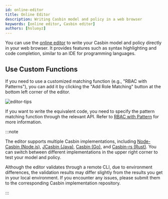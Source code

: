 ```yaml
---
id: online-editor
title: Online Editor
description: Writing Casbin model and policy in a web browser
keywords: [online editor, Casbin editor]
authors: [hsluoyz]
---
```


You can use the [online editor](/editor) to write your Casbin model and policy directly in your web browser. It provides features such as syntax highlighting and code completion, similar to an IDE for programming languages.

## Use Custom Functions

If you need to use a customized matching function (e.g., "RBAC with Patterns"), you can add it by clicking the "Add Role Matching" button at the bottom left corner of the editor.

![editor-tips](/img/editor-tips.png)

If you want to write the equivalent code, you need to specify the pattern matching function through the relevant API. Refer to [RBAC with Pattern](/docs/rbac-with-pattern) for more information.

:::note

The editor supports multiple Casbin implementations, including [Node-Casbin (Node.js)](https://github.com/casbin/node-casbin), [JCasbin (Java)](https://github.com/casbin/jcasbin), [Casbin (Go)](https://github.com/casbin/casbin), and [Casbin-rs (Rust)](https://github.com/casbin/casbin-rs). You can switch between different implementations in the upper right corner to test your model and policy.

Although the editor validates through a remote CLI, due to environment differences, the validation results may differ slightly from the results you get in your local environment. If you encounter any issues, please submit them to the corresponding Casbin implementation repository.

:::
